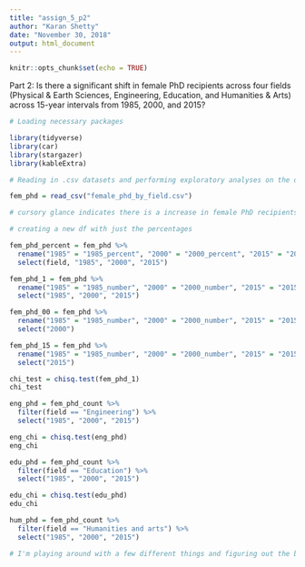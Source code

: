 ```yaml
---
title: "assign_5_p2"
author: "Karan Shetty"
date: "November 30, 2018"
output: html_document
---
```


```r
knitr::opts_chunk$set(echo = TRUE)
```

Part 2: Is there a significant shift in female PhD recipients across four fields (Physical & Earth Sciences, Engineering, Education, and Humanities & Arts) across 15-year intervals from 1985, 2000, and 2015? 

```r
# Loading necessary packages

library(tidyverse)
library(car)
library(stargazer)
library(kableExtra)

```

```r
# Reading in .csv datasets and performing exploratory analyses on the data

fem_phd = read_csv("female_phd_by_field.csv")

# cursory glance indicates there is a increase in female PhD recipients in all four fields in 1985, 2000, and 2015. But are these increases statistically significant?

# creating a new df with just the percentages

fem_phd_percent = fem_phd %>%
  rename("1985" = "1985_percent", "2000" = "2000_percent", "2015" = "2015_percent") %>% 
  select(field, "1985", "2000", "2015")

fem_phd_1 = fem_phd %>% 
  rename("1985" = "1985_number", "2000" = "2000_number", "2015" = "2015_number") %>% 
  select("1985", "2000", "2015")

fem_phd_00 = fem_phd %>% 
  rename("1985" = "1985_number", "2000" = "2000_number", "2015" = "2015_number") %>% 
  select("2000")

fem_phd_15 = fem_phd %>% 
  rename("1985" = "1985_number", "2000" = "2000_number", "2015" = "2015_number") %>% 
  select("2015")

chi_test = chisq.test(fem_phd_1)
chi_test

eng_phd = fem_phd_count %>% 
  filter(field == "Engineering") %>% 
  select("1985", "2000", "2015")

eng_chi = chisq.test(eng_phd)
eng_chi

edu_phd = fem_phd_count %>% 
  filter(field == "Education") %>% 
  select("1985", "2000", "2015")

edu_chi = chisq.test(edu_phd)
edu_chi

hum_phd = fem_phd_count %>% 
  filter(field == "Humanities and arts") %>% 
  select("1985", "2000", "2015")

# I'm playing around with a few different things and figuring out the best way to interpret the data

```

